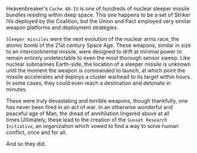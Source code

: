 ---
---

Heavenbreaker's `Cache 80-IV` is one of hundreds of nuclear sleeper missile bundles residing within deep space. This one happens to be a set of Striker IVs deployed by the Coalition, but the Union and Pact employed very similar weapon platforms and deployment strategies.

`Sleeper missiles` were the next evolution of the nuclear arms race, the atomic bomb of the 21st century Space Age. These weapons, similar in size to an intercontinental missile, were designed to drift at minimal power to remain entirely undetectable to even the most thorough sensor sweep. Like nuclear submarines Earth-side, the location of a sleeper missile is unknown until the moment the weapon is commanded to launch, at which point the missile accelerates and deploys a cluster warhead to its target within hours. In some cases, they could even reach a destination and detonate in minutes.

These were truly devastating and terrible weapons, though thankfully, one has never been fired in an act of war. In an otherwise wonderful and peaceful age of Man, the dread of annihilation lingered above at all times.Ultimately, these lead to the creation of the `Sunset Research Initiative`, an organization which vowed to find a way to solve human conflict, once and for all.

And so they did.